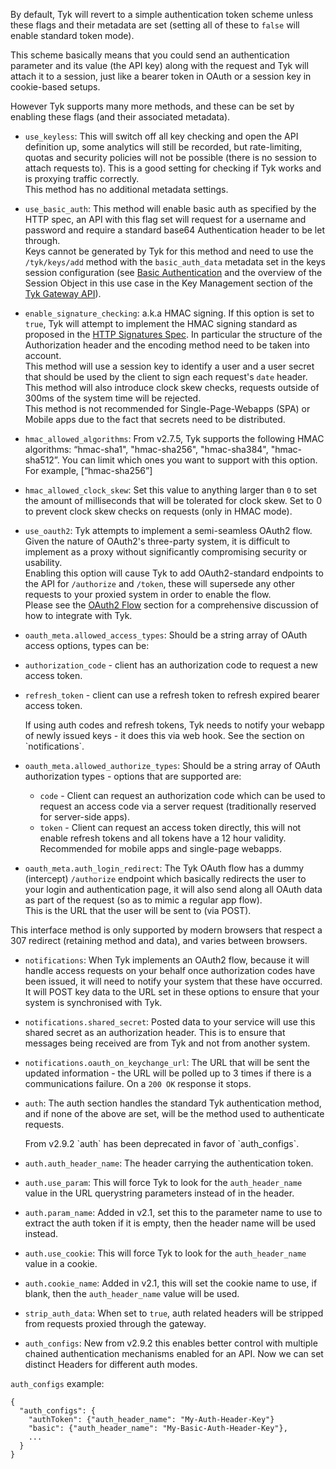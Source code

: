 ---
---

By default, Tyk will revert to a simple authentication token scheme unless these flags and their metadata are set (setting all of these to `false` will enable standard token mode).

This scheme basically means that you could send an authentication parameter and its value (the API key) along with the request and Tyk will attach it to a session, just like a bearer token in OAuth or a session key in cookie-based setups.

However Tyk supports many more methods, and these can be set by enabling these flags (and their associated metadata).

- `use_keyless`: This will switch off all key checking and open the API definition up, some analytics will still be recorded, but rate-limiting, quotas and security policies will not be possible (there is no session to attach requests to). This is a good setting for checking if Tyk works and is proxying traffic correctly.  
  This method has no additional metadata settings.

- `use_basic_auth`: This method will enable basic auth as specified by the HTTP spec, an API with this flag set will request for a username and password and require a standard base64 Authentication header to be let through.  
  Keys cannot be generated by Tyk for this method and need to use the `/tyk/keys/add` method with the `basic_auth_data` metadata set in the keys session configuration (see [Basic Authentication](/5.6/api-management/authentication-authorization#use-basic-authentication) and the overview of the Session Object in this use case in the Key Management section of the [Tyk Gateway API](https://tyk.io/docs/tyk-gateway-api/)).

- `enable_signature_checking`: a.k.a HMAC signing. If this option is set to `true`, Tyk will attempt to implement the HMAC signing standard as proposed in the [HTTP Signatures Spec](https://web-payments.org/specs/ED/http-signatures/2014-02-01/#page-3). In particular the structure of the Authorization header and the encoding method need to be taken into account.  
  This method will use a session key to identify a user and a user secret that should be used by the client to sign each request's `date` header.  
  This method will also introduce clock skew checks, requests outside of 300ms of the system time will be rejected.  
  This method is not recommended for Single-Page-Webapps (SPA) or Mobile apps due to the fact that secrets need to be distributed.

- `hmac_allowed_algorithms`: From v2.7.5, Tyk supports the following HMAC algorithms: “hmac-sha1", "hmac-sha256", "hmac-sha384", "hmac-sha512”. You can limit which ones you want to support with this option. For example, [“hmac-sha256”]

- `hmac_allowed_clock_skew`: Set this value to anything larger than `0` to set the amount of milliseconds that will be tolerated for clock skew. Set to 0 to prevent clock skew checks on requests (only in HMAC mode).

- `use_oauth2`: Tyk attempts to implement a semi-seamless OAuth2 flow. Given the nature of OAuth2's three-party system, it is difficult to implement as a proxy without significantly compromising security or usability.  
  Enabling this option will cause Tyk to add OAuth2-standard endpoints to the API for `/authorize` and `/token`, these will supersede any other requests to your proxied system in order to enable the flow.  
  Please see the [OAuth2 Flow](/5.6/api-management/authentication-authorization#set-up-oauth-20-authorization) section for a comprehensive discussion of how to integrate with Tyk.

- `oauth_meta.allowed_access_types`: Should be a string array of OAuth access options, types can be:
- `authorization_code` - client has an authorization code to request a new access token.
- `refresh_token` - client can use a refresh token to refresh expired bearer access token.



    <Note>
    If using auth codes and refresh tokens, Tyk needs to notify your webapp of newly issued keys - it does this via web hook. See the section on `notifications`.
    </Note>



- `oauth_meta.allowed_authorize_types`: Should be a string array of OAuth authorization types - options that are supported are:

  - `code` - Client can request an authorization code which can be used to request an access code via a server request (traditionally reserved for server-side apps).
  - `token` - Client can request an access token directly, this will not enable refresh tokens and all tokens have a 12 hour validity. Recommended for mobile apps and single-page webapps.

- `oauth_meta.auth_login_redirect`: The Tyk OAuth flow has a dummy (intercept) `/authorize` endpoint which basically redirects the user to your login and authentication page, it will also send along all OAuth data as part of the request (so as to mimic a regular app flow).  
  This is the URL that the user will be sent to (via POST).


<Note>
This interface method is only supported by modern browsers that respect a 307 redirect (retaining method and data), and varies between browsers.
</Note>



- `notifications`: When Tyk implements an OAuth2 flow, because it will handle access requests on your behalf once authorization codes have been issued, it will need to notify your system that these have occurred.  
  It will POST key data to the URL set in these options to ensure that your system is synchronised with Tyk.

- `notifications.shared_secret`: Posted data to your service will use this shared secret as an authorization header. This is to ensure that messages being received are from Tyk and not from another system.

- `notifications.oauth_on_keychange_url`: The URL that will be sent the updated information - the URL will be polled up to 3 times if there is a communications failure. On a `200 OK` response it stops.

- `auth`: The auth section handles the standard Tyk authentication method, and if none of the above are set, will be the method used to authenticate requests.



    <Note>
    From v2.9.2 `auth` has been deprecated in favor of `auth_configs`.
    </Note>



- `auth.auth_header_name`: The header carrying the authentication token.

- `auth.use_param`: This will force Tyk to look for the `auth_header_name` value in the URL querystring parameters instead of in the header.

- `auth.param_name`: Added in v2.1, set this to the parameter name to use to extract the auth token if it is empty, then the header name will be used instead.

- `auth.use_cookie`: This will force Tyk to look for the `auth_header_name` value in a cookie.

- `auth.cookie_name`: Added in v2.1, this will set the cookie name to use, if blank, then the `auth_header_name` value will be used.

- `strip_auth_data`: When set to `true`, auth related headers will be stripped from requests proxied through the gateway.

- `auth_configs`: New from v2.9.2 this enables better control with multiple chained authentication mechanisms enabled for an API. Now we can set distinct Headers for different auth modes.

`auth_configs` example:

```
{
  "auth_configs": {
    "authToken": {"auth_header_name": "My-Auth-Header-Key"}
    "basic": {"auth_header_name": "My-Basic-Auth-Header-Key"},
    ...
  }
}
```
